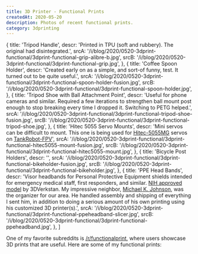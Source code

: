 ```yaml
---
title: 3D Printer - Functional Prints
createdAt: 2020-05-20
description: Photos of recent functional prints.
category: 3dprinting
---
```



{
title: 'Tripod Handle',
descr: 'Printed in TPU (soft and rubbery). The original had disintegrated.',
srcA: '/i/blog/2020/0520-3dprint-functional/3dprint-functional-grip-alibre-b.jpg',
srcB: '/i/blog/2020/0520-3dprint-functional/3dprint-functional-grip.jpg',
},
{
title: 'Coffee Spoon Holder',
descr: 'Created early on as a simple, and sort-of funny, test. It turned out to be quite useful.',
srcA: '/i/blog/2020/0520-3dprint-functional/3dprint-functional-spoon-holder-fusion.jpg',
srcB: '/i/blog/2020/0520-3dprint-functional/3dprint-functional-spoon-holder.jpg',
},
{
title: 'Tripod Shoe with Ball Attachment Point',
descr:
'Useful for phone cameras and similar. Required a few iterations to strengthen ball mount post enough to stop breaking every time I dropped it. Switching to PETG helped.',
srcA: '/i/blog/2020/0520-3dprint-functional/3dprint-functional-tripod-shoe-fusion.jpg',
srcB: '/i/blog/2020/0520-3dprint-functional/3dprint-functional-tripod-shoe.jpg',
},
{
title: 'Hitec 5055 Servo Mounts',
descr:
'Mini servos can be difficult to mount. This one is being used for <a href="https://hitecrcd.com/products/servos/micro-and-mini-servos/digital-micro-and-mini-servos/hs-5055mg-economy-metal-gear-feather-servo/product">Hitec-5055MG</a> servos on <a href="/blog/2020/tankrobot-fpv">TankRobot-FPV</a>',
srcA: '/i/blog/2020/0520-3dprint-functional/3dprint-functional-hitec5055-mount-fusion.jpg',
srcB: '/i/blog/2020/0520-3dprint-functional/3dprint-functional-hitec5055-mount.jpg',
},
{
title: 'Bicycle Post Holders',
descr: '',
srcA: '/i/blog/2020/0520-3dprint-functional/3dprint-functional-bikeholder-fusion.jpg',
srcB: '/i/blog/2020/0520-3dprint-functional/3dprint-functional-bikeholder.jpg',
},
{
title: 'PPE Head Bands',
descr:
'Visor headbands for Personal Protective Equipment shields intended for emergency medical staff, first responders, and similar.  <a href="https://3dprint.nih.gov/discover/3dpx-013306">NIH approved model</a> by 3DVerkstan. My impressive neighbor, <a href="https://musings.danlj.org/about/">Michael K. Johnson</a>, was the organizer for our area. He handled assembly and shipping of everything I sent him, in addition to doing a serious amount of his own printing using his customized 3D printer(s).',
srcA: '/i/blog/2020/0520-3dprint-functional/3dprint-functional-ppeheadband-slicer.jpg',
srcB: '/i/blog/2020/0520-3dprint-functional/3dprint-functional-ppeheadband.jpg',
},
]

One of my favorite subreddits is <a href="https://www.reddit.com/r/functionalprint/">/r/functionalprint</a>,
where users showcase 3D prints that are useful. Here are some of my functional prints:

<BlogPhotosSideBySide photos={photos} cols={2} />
